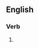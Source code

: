 {{also|proof-reads}}

==English==

===Verb===
{{head|en|verb form}}

# {{en-third-person singular of|proofread}}